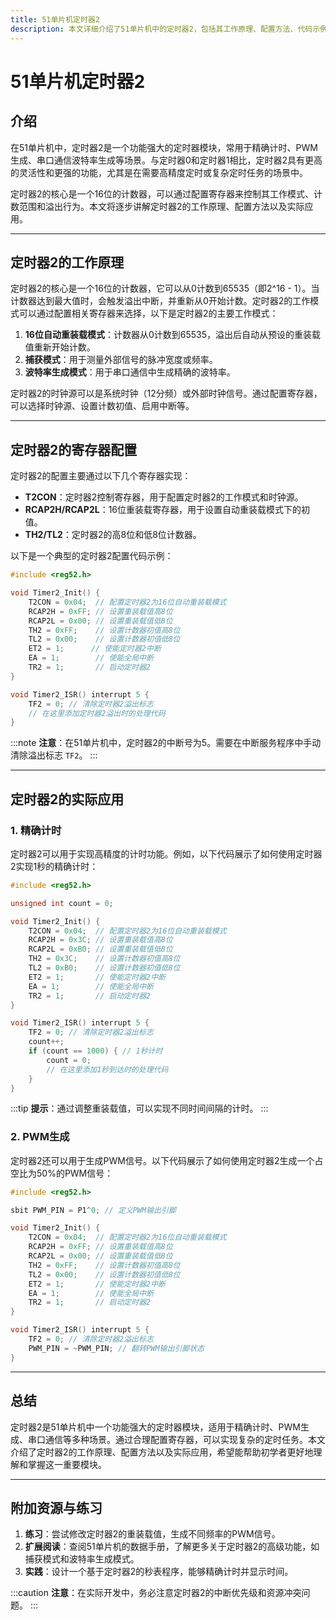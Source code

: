 ```yaml
---
title: 51单片机定时器2
description: 本文详细介绍了51单片机中的定时器2，包括其工作原理、配置方法、代码示例以及实际应用场景，适合初学者学习。
---
```


# 51单片机定时器2

## 介绍

在51单片机中，定时器2是一个功能强大的定时器模块，常用于精确计时、PWM生成、串口通信波特率生成等场景。与定时器0和定时器1相比，定时器2具有更高的灵活性和更强的功能，尤其是在需要高精度定时或复杂定时任务的场景中。

定时器2的核心是一个16位的计数器，可以通过配置寄存器来控制其工作模式、计数范围和溢出行为。本文将逐步讲解定时器2的工作原理、配置方法以及实际应用。

---

## 定时器2的工作原理

定时器2的核心是一个16位的计数器，它可以从0计数到65535（即2^16 - 1）。当计数器达到最大值时，会触发溢出中断，并重新从0开始计数。定时器2的工作模式可以通过配置相关寄存器来选择，以下是定时器2的主要工作模式：

1. **16位自动重装载模式**：计数器从0计数到65535，溢出后自动从预设的重装载值重新开始计数。
2. **捕获模式**：用于测量外部信号的脉冲宽度或频率。
3. **波特率生成模式**：用于串口通信中生成精确的波特率。

定时器2的时钟源可以是系统时钟（12分频）或外部时钟信号。通过配置寄存器，可以选择时钟源、设置计数初值、启用中断等。

---

## 定时器2的寄存器配置

定时器2的配置主要通过以下几个寄存器实现：

- **T2CON**：定时器2控制寄存器，用于配置定时器2的工作模式和时钟源。
- **RCAP2H/RCAP2L**：16位重装载寄存器，用于设置自动重装载模式下的初值。
- **TH2/TL2**：定时器2的高8位和低8位计数器。

以下是一个典型的定时器2配置代码示例：

```c
#include <reg52.h>

void Timer2_Init() {
    T2CON = 0x04;  // 配置定时器2为16位自动重装载模式
    RCAP2H = 0xFF; // 设置重装载值高8位
    RCAP2L = 0x00; // 设置重装载值低8位
    TH2 = 0xFF;    // 设置计数器初值高8位
    TL2 = 0x00;    // 设置计数器初值低8位
    ET2 = 1;      // 使能定时器2中断
    EA = 1;        // 使能全局中断
    TR2 = 1;       // 启动定时器2
}

void Timer2_ISR() interrupt 5 {
    TF2 = 0; // 清除定时器2溢出标志
    // 在这里添加定时器2溢出时的处理代码
}
```

:::note
**注意**：在51单片机中，定时器2的中断号为5。需要在中断服务程序中手动清除溢出标志 `TF2`。
:::

---

## 定时器2的实际应用

### 1. 精确计时

定时器2可以用于实现高精度的计时功能。例如，以下代码展示了如何使用定时器2实现1秒的精确计时：

```c
#include <reg52.h>

unsigned int count = 0;

void Timer2_Init() {
    T2CON = 0x04;  // 配置定时器2为16位自动重装载模式
    RCAP2H = 0x3C; // 设置重装载值高8位
    RCAP2L = 0xB0; // 设置重装载值低8位
    TH2 = 0x3C;    // 设置计数器初值高8位
    TL2 = 0xB0;    // 设置计数器初值低8位
    ET2 = 1;       // 使能定时器2中断
    EA = 1;        // 使能全局中断
    TR2 = 1;       // 启动定时器2
}

void Timer2_ISR() interrupt 5 {
    TF2 = 0; // 清除定时器2溢出标志
    count++;
    if (count == 1000) { // 1秒计时
        count = 0;
        // 在这里添加1秒到达时的处理代码
    }
}
```

:::tip
**提示**：通过调整重装载值，可以实现不同时间间隔的计时。
:::

### 2. PWM生成

定时器2还可以用于生成PWM信号。以下代码展示了如何使用定时器2生成一个占空比为50%的PWM信号：

```c
#include <reg52.h>

sbit PWM_PIN = P1^0; // 定义PWM输出引脚

void Timer2_Init() {
    T2CON = 0x04;  // 配置定时器2为16位自动重装载模式
    RCAP2H = 0xFF; // 设置重装载值高8位
    RCAP2L = 0x00; // 设置重装载值低8位
    TH2 = 0xFF;    // 设置计数器初值高8位
    TL2 = 0x00;    // 设置计数器初值低8位
    ET2 = 1;       // 使能定时器2中断
    EA = 1;        // 使能全局中断
    TR2 = 1;       // 启动定时器2
}

void Timer2_ISR() interrupt 5 {
    TF2 = 0; // 清除定时器2溢出标志
    PWM_PIN = ~PWM_PIN; // 翻转PWM输出引脚状态
}
```

---

## 总结

定时器2是51单片机中一个功能强大的定时器模块，适用于精确计时、PWM生成、串口通信等多种场景。通过合理配置寄存器，可以实现复杂的定时任务。本文介绍了定时器2的工作原理、配置方法以及实际应用，希望能帮助初学者更好地理解和掌握这一重要模块。

---

## 附加资源与练习

1. **练习**：尝试修改定时器2的重装载值，生成不同频率的PWM信号。
2. **扩展阅读**：查阅51单片机的数据手册，了解更多关于定时器2的高级功能，如捕获模式和波特率生成模式。
3. **实践**：设计一个基于定时器2的秒表程序，能够精确计时并显示时间。

:::caution
**注意**：在实际开发中，务必注意定时器2的中断优先级和资源冲突问题。
:::